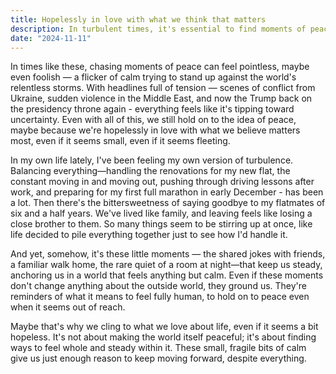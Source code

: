 ```yaml
---
title: Hopelessly in love with what we think that matters
description: In turbulent times, it's essential to find moments of peace, no matter how stupid or hopeless it might look.
date: "2024-11-11"
---
```

In times like these, chasing moments of peace can feel pointless, maybe even foolish — a flicker of calm trying to stand up against the world's relentless storms. With headlines full of tension — scenes of conflict from Ukraine, sudden violence in the Middle East, and now the Trump back on the presidency throne again - everything feels like it's tipping toward uncertainty. Even with all of this, we still hold on to the idea of peace, maybe because we're hopelessly in love with what we believe matters most, even if it seems small, even if it seems fleeting.

In my own life lately, I've been feeling my own version of turbulence. Balancing everything—handling the renovations for my new flat, the constant moving in and moving out, pushing through driving lessons after work, and preparing for my first full marathon in early December - has been a lot. Then there's the bittersweetness of saying goodbye to my flatmates of six and a half years. We've lived like family, and leaving feels like losing a close brother to them. So many things seem to be stirring up at once, like life decided to pile everything together just to see how I'd handle it.

And yet, somehow, it's these little moments — the shared jokes with friends, a familiar walk home, the rare quiet of a room at night—that keep us steady, anchoring us in a world that feels anything but calm. Even if these moments don't change anything about the outside world, they ground us. They're reminders of what it means to feel fully human, to hold on to peace even when it seems out of reach.

Maybe that's why we cling to what we love about life, even if it seems a bit hopeless. It's not about making the world itself peaceful; it's about finding ways to feel whole and steady within it. These small, fragile bits of calm give us just enough reason to keep moving forward, despite everything.